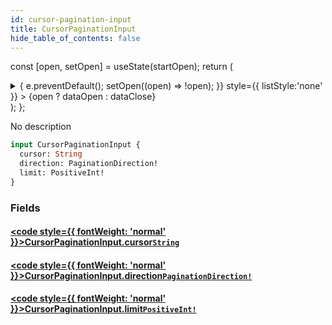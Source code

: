 ```yaml
---
id: cursor-pagination-input
title: CursorPaginationInput
hide_table_of_contents: false
---
```






const [open, setOpen] = useState(startOpen);
return (
<details {...(open ? { open: true } : {})} className="details" style={{ border:'none', boxShadow:'none', background:'var(--ifm-background-color)' }}>
<summary
onClick={(e) => {
e.preventDefault();
setOpen((open) => !open);
}}
style={{ listStyle:'none' }} >
{open ? dataOpen : dataClose}
</summary>
{open && children}
</details>
);
};

No description

```graphql
input CursorPaginationInput {
  cursor: String
  direction: PaginationDirection!
  limit: PositiveInt!
}
```

### Fields

#### [<code style={{ fontWeight: 'normal' }}>CursorPaginationInput.<b>cursor</b></code>](#)<Bullet />[`String`](../../../docs/schema/scalars/string) <Badge class="secondary" text="scalar"/>

>

#### [<code style={{ fontWeight: 'normal' }}>CursorPaginationInput.<b>direction</b></code>](#)<Bullet />[`PaginationDirection!`](../../../docs/schema/enums/pagination-direction) <Badge class="secondary" text="non-null"/> <Badge class="secondary" text="enum"/>

>

#### [<code style={{ fontWeight: 'normal' }}>CursorPaginationInput.<b>limit</b></code>](#)<Bullet />[`PositiveInt!`](../../../docs/schema/scalars/positive-int) <Badge class="secondary" text="non-null"/> <Badge class="secondary" text="scalar"/>

>
